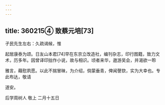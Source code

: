 ```yaml
---
---
---
```

title: 360215④ 致蔡元培[73]
---




孑民先生左右：久疏谒候，惟

起居康泰为颂。日友山本君[74]早在东京立改造社，编刊杂志，印行图籍，致力文术，历多年。因曾译印拙作小说，故与相识。顷者来华，遨游吴会，并渴欲一聆

雅言，藉慰夙愿。以此不揣冒昧，为介绍，倘蒙垂青，俾闻謦欬，实为大幸也。专此布达，敬请

道安。

后学周树人 敬上 二月十五日